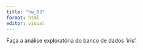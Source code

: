 ```yaml
---
title: "hw_03"
format: html
editor: visual
---
```

Faça a análise exploratória do banco de dados 'iris'. 